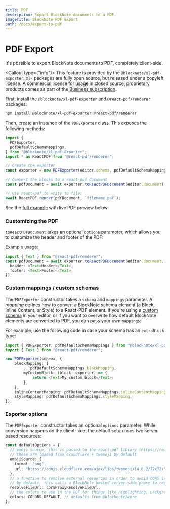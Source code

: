```yaml
---
title: PDF
description: Export BlockNote documents to a PDF.
imageTitle: BlockNote PDF Export
path: /docs/export-to-pdf
---
```


# PDF Export

It's possible to export BlockNote documents to PDF, completely client-side.

<Callout type={"info"}>
  This feature is provided by the `@blocknote/xl-pdf-exporter`. `xl-` packages
  are fully open source, but released under a copyleft license. A commercial
  license for usage in closed source, proprietary products comes as part of the
  [Business subscription](/pricing).
</Callout>

First, install the `@blocknote/xl-pdf-exporter` and `@react-pdf/renderer` packages:

```bash
npm install @blocknote/xl-pdf-exporter @react-pdf/renderer
```

Then, create an instance of the `PDFExporter` class. This exposes the following methods:

```typescript
import {
  PDFExporter,
  pdfDefaultSchemaMappings,
} from "@blocknote/xl-pdf-exporter";
import * as ReactPDF from "@react-pdf/renderer";

// Create the exporter
const exporter = new PDFExporter(editor.schema, pdfDefaultSchemaMappings);

// Convert the blocks to a react-pdf document
const pdfDocument = await exporter.toReactPDFDocument(editor.document);

// Use react-pdf to write to file:
await ReactPDF.render(pdfDocument, `filename.pdf`);
```

See the [full example](/examples/interoperability/converting-blocks-to-pdf) with live PDF preview below:

<Example name="interoperability/converting-blocks-to-pdf" />

### Customizing the PDF

`toReactPDFDocument` takes an optional `options` parameter, which allows you to customize the header and footer of the PDF:

Example usage:

```typescript
import { Text } from "@react-pdf/renderer";
const pdfDocument = await exporter.toReactPDFDocument(editor.document, {
  header: <Text>Header</Text>,
  footer: <Text>Footer</Text>,
});
```

### Custom mappings / custom schemas

The `PDFExporter` constructor takes a `schema` and `mappings` parameter.
A _mapping_ defines how to convert a BlockNote schema element (a Block, Inline Content, or Style) to a React-PDF element.
If you're using a [custom schema](/docs/features/custom-schemas) in your editor, or if you want to overwrite how default BlockNote elements are converted to PDF, you can pass your own `mappings`:

For example, use the following code in case your schema has an `extraBlock` type:

```typescript
import { PDFExporter, pdfDefaultSchemaMappings } from "@blocknote/xl-pdf-exporter";
import { Text } from "@react-pdf/renderer";

new PDFExporter(schema, {
    blockMapping: {
        ...pdfDefaultSchemaMappings.blockMapping,
        myCustomBlock: (block, exporter) => {
            return <Text>My custom block</Text>;
        },
    },
    inlineContentMapping: pdfDefaultSchemaMappings.inlineContentMapping,
    styleMapping: pdfDefaultSchemaMappings.styleMapping,
});
```

### Exporter options

The `PDFExporter` constructor takes an optional `options` parameter.
While conversion happens on the client-side, the default setup uses two server based resources:

```typescript
const defaultOptions = {
  // emoji source, this is passed to the react-pdf library (https://react-pdf.org/fonts#registeremojisource)
  // these are loaded from cloudflare + twemoji by default
  emojiSource: {
    format: "png",
    url: "https://cdnjs.cloudflare.com/ajax/libs/twemoji/14.0.2/72x72/",
  },
  // a function to resolve external resources in order to avoid CORS issues
  // by default, this calls a BlockNote hosted server-side proxy to resolve files
  resolveFileUrl: corsProxyResolveFileUrl,
  // the colors to use in the PDF for things like highlighting, background colors and font colors.
  colors: COLORS_DEFAULT, // defaults from @blocknote/core
};
```
